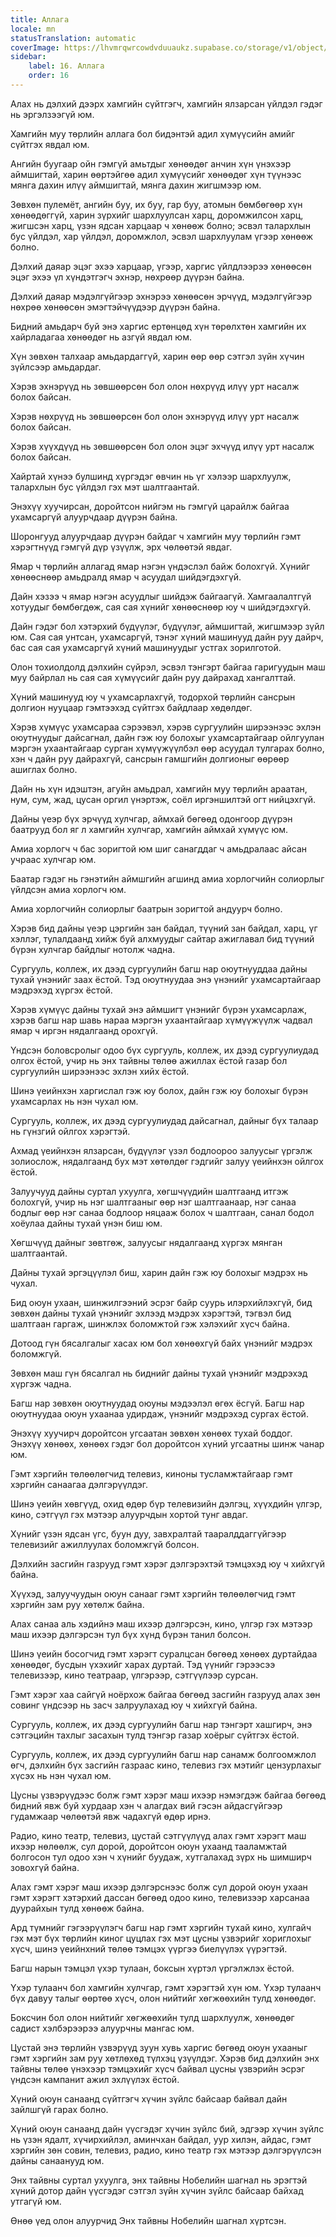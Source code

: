 ```yaml
---
title: Аллага
locale: mn
statusTranslation: automatic
coverImage: https://lhvmrqwrcowdvduuaukz.supabase.co/storage/v1/object/public/strapi-uploads/small_cover-educacion-fundamental.webp-2d51a7828a2b1309555be27f7e2a61a0.webp
sidebar:
    label: 16. Аллага
    order: 16
---
```

Алах нь дэлхий дээрх хамгийн сүйтгэгч, хамгийн ялзарсан үйлдэл гэдэг нь эргэлзээгүй юм.

Хамгийн муу төрлийн аллага бол бидэнтэй адил хүмүүсийн амийг сүйтгэх явдал юм.

Ангийн буугаар ойн гэмгүй амьтдыг хөнөөдөг анчин хүн үнэхээр аймшигтай, харин өөртэйгөө адил хүмүүсийг хөнөөдөг хүн түүнээс мянга дахин илүү аймшигтай, мянга дахин жигшмээр юм.

Зөвхөн пулемёт, ангийн буу, их буу, гар буу, атомын бөмбөгөөр хүн хөнөөдөггүй, харин зүрхийг шархлуулсан харц, доромжилсон харц, жигшсэн харц, үзэн ядсан харцаар ч хөнөөж болно; эсвэл талархлын бус үйлдэл, хар үйлдэл, доромжлол, эсвэл шархлуулам үгээр хөнөөж болно.

Дэлхий даяар эцэг эхээ харцаар, үгээр, харгис үйлдлээрээ хөнөөсөн эцэг эхээ үл хүндэтгэгч эхнэр, нөхрөөр дүүрэн байна.

Дэлхий даяар мэдэлгүйгээр эхнэрээ хөнөөсөн эрчүүд, мэдэлгүйгээр нөхрөө хөнөөсөн эмэгтэйчүүдээр дүүрэн байна.

Бидний амьдарч буй энэ харгис ертөнцөд хүн төрөлхтөн хамгийн их хайрладагаа хөнөөдөг нь азгүй явдал юм.

Хүн зөвхөн талхаар амьдардаггүй, харин өөр өөр сэтгэл зүйн хүчин зүйлсээр амьдардаг.

Хэрэв эхнэрүүд нь зөвшөөрсөн бол олон нөхрүүд илүү урт насалж болох байсан.

Хэрэв нөхрүүд нь зөвшөөрсөн бол олон эхнэрүүд илүү урт насалж болох байсан.

Хэрэв хүүхдүүд нь зөвшөөрсөн бол олон эцэг эхчүүд илүү урт насалж болох байсан.

Хайртай хүнээ булшинд хүргэдэг өвчин нь үг хэлээр шархлуулж, талархлын бус үйлдэл гэх мэт шалтгаантай.

Энэхүү хуучирсан, доройтсон нийгэм нь гэмгүй царайлж байгаа ухамсаргүй алуурчдаар дүүрэн байна.

Шоронгууд алуурчдаар дүүрэн байдаг ч хамгийн муу төрлийн гэмт хэрэгтнүүд гэмгүй дүр үзүүлж, эрх чөлөөтэй явдаг.

Ямар ч төрлийн аллагад ямар нэгэн үндэслэл байж болохгүй. Хүнийг хөнөөснөөр амьдралд ямар ч асуудал шийдэгдэхгүй.

Дайн хэзээ ч ямар нэгэн асуудлыг шийдэж байгаагүй. Хамгаалалтгүй хотуудыг бөмбөгдөж, сая сая хүнийг хөнөөснөөр юу ч шийдэгдэхгүй.

Дайн гэдэг бол хэтэрхий бүдүүлэг, бүдүүлэг, аймшигтай, жигшмээр зүйл юм. Сая сая унтсан, ухамсаргүй, тэнэг хүний ​​машинууд дайн руу дайрч, бас сая сая ухамсаргүй хүний ​​машинуудыг устгах зорилготой.

Олон тохиолдолд дэлхийн сүйрэл, эсвэл тэнгэрт байгаа гаригуудын маш муу байрлал нь сая сая хүмүүсийг дайн руу дайрахад хангалттай.

Хүний машинууд юу ч ухамсарлахгүй, тодорхой төрлийн сансрын долгион нууцаар гэмтээхэд сүйтгэх байдлаар хөдөлдөг.

Хэрэв хүмүүс ухамсараа сэрээвэл, хэрэв сургуулийн ширээнээс эхлэн оюутнуудыг дайсагнал, дайн гэж юу болохыг ухамсартайгаар ойлгуулан мэргэн ухаантайгаар сурган хүмүүжүүлбэл өөр асуудал тулгарах болно, хэн ч дайн руу дайрахгүй, сансрын гамшгийн долгионыг өөрөөр ашиглах болно.

Дайн нь хүн идэштэн, агуйн амьдрал, хамгийн муу төрлийн араатан, нум, сум, жад, цусан оргил үнэртэж, соёл иргэншилтэй огт нийцэхгүй.

Дайны үеэр бүх эрчүүд хулчгар, аймхай бөгөөд одонгоор дүүрэн баатрууд бол яг л хамгийн хулчгар, хамгийн аймхай хүмүүс юм.

Амиа хорлогч ч бас зоригтой юм шиг санагддаг ч амьдралаас айсан учраас хулчгар юм.

Баатар гэдэг нь гэнэтийн аймшгийн агшинд амиа хорлогчийн солиорлыг үйлдсэн амиа хорлогч юм.

Амиа хорлогчийн солиорлыг баатрын зоригтой андуурч болно.

Хэрэв бид дайны үеэр цэргийн зан байдал, түүний зан байдал, харц, үг хэллэг, тулалдаанд хийж буй алхмуудыг сайтар ажиглавал бид түүний бүрэн хулчгар байдлыг нотолж чадна.

Сургууль, коллеж, их дээд сургуулийн багш нар оюутнууддаа дайны тухай үнэнийг заах ёстой. Тэд оюутнуудаа энэ үнэнийг ухамсартайгаар мэдрэхэд хүргэх ёстой.

Хэрэв хүмүүс дайны тухай энэ аймшигт үнэнийг бүрэн ухамсарлаж, хэрэв багш нар шавь нараа мэргэн ухаантайгаар хүмүүжүүлж чадвал ямар ч иргэн нядалгаанд орохгүй.

Үндсэн боловсролыг одоо бүх сургууль, коллеж, их дээд сургуулиудад олгох ёстой, учир нь энх тайвны төлөө ажиллах ёстой газар бол сургуулийн ширээнээс эхлэн хийх ёстой.

Шинэ үеийнхэн харгислал гэж юу болох, дайн гэж юу болохыг бүрэн ухамсарлах нь нэн чухал юм.

Сургууль, коллеж, их дээд сургуулиудад дайсагнал, дайныг бүх талаар нь гүнзгий ойлгох хэрэгтэй.

Ахмад үеийнхэн ялзарсан, бүдүүлэг үзэл бодлоороо залуусыг үргэлж золиослож, нядалгаанд бух мэт хөтөлдөг гэдгийг залуу үеийнхэн ойлгох ёстой.

Залуучууд дайны суртал ухуулга, хөгшчүүдийн шалтгаанд итгэж болохгүй, учир нь нэг шалтгааныг өөр нэг шалтгаанаар, нэг санаа бодлыг өөр нэг санаа бодлоор няцааж болох ч шалтгаан, санал бодол хоёулаа дайны тухай үнэн биш юм.

Хөгшчүүд дайныг зөвтгөж, залуусыг нядалгаанд хүргэх мянган шалтгаантай.

Дайны тухай эргэцүүлэл биш, харин дайн гэж юу болохыг мэдрэх нь чухал.

Бид оюун ухаан, шинжилгээний эсрэг байр суурь илэрхийлэхгүй, бид зөвхөн дайны тухай үнэнийг эхлээд мэдрэх хэрэгтэй, тэгвэл бид шалтгаан гаргаж, шинжлэх боломжтой гэж хэлэхийг хүсч байна.

Дотоод гүн бясалгалыг хасах юм бол хөнөөхгүй байх үнэнийг мэдрэх боломжгүй.

Зөвхөн маш гүн бясалгал нь биднийг дайны тухай үнэнийг мэдрэхэд хүргэж чадна.

Багш нар зөвхөн оюутнуудад оюуны мэдээлэл өгөх ёсгүй. Багш нар оюутнуудаа оюун ухаанаа удирдаж, үнэнийг мэдрэхэд сургах ёстой.

Энэхүү хуучирч доройтсон угсаатан зөвхөн хөнөөх тухай боддог. Энэхүү хөнөөх, хөнөөх гэдэг бол доройтсон хүний ​​угсаатны шинж чанар юм.

Гэмт хэргийн төлөөлөгчид телевиз, киноны тусламжтайгаар гэмт хэргийн санаагаа дэлгэрүүлдэг.

Шинэ үеийн хөвгүүд, охид өдөр бүр телевизийн дэлгэц, хүүхдийн үлгэр, кино, сэтгүүл гэх мэтээр алуурчдын хортой тунг авдаг.

Хүнийг үзэн ядсан үгс, буун дуу, завхралтай тааралддаггүйгээр телевизийг ажиллуулах боломжгүй болсон.

Дэлхийн засгийн газрууд гэмт хэрэг дэлгэрэхтэй тэмцэхэд юу ч хийхгүй байна.

Хүүхэд, залуучуудын оюун санааг гэмт хэргийн төлөөлөгчид гэмт хэргийн зам руу хөтөлж байна.

Алах санаа аль хэдийнэ маш ихээр дэлгэрсэн, кино, үлгэр гэх мэтээр маш ихээр дэлгэрсэн тул бүх хүнд бүрэн танил болсон.

Шинэ үеийн босогчид гэмт хэрэгт суралцсан бөгөөд хөнөөх дуртайдаа хөнөөдөг, бусдын үхэхийг харах дуртай. Тэд үүнийг гэрээсээ телевизээр, кино театраар, үлгэрээр, сэтгүүлээр сурсан.

Гэмт хэрэг хаа сайгүй ноёрхож байгаа бөгөөд засгийн газрууд алах зөн совинг үндсээр нь засч залруулахад юу ч хийхгүй байна.

Сургууль, коллеж, их дээд сургуулийн багш нар тэнгэрт хашгирч, энэ сэтгэцийн тахлыг засахын тулд тэнгэр газар хоёрыг сүйтгэх ёстой.

Сургууль, коллеж, их дээд сургуулийн багш нар санамж болгоомжлол өгч, дэлхийн бүх засгийн газраас кино, телевиз гэх мэтийг цензурлахыг хүсэх нь нэн чухал юм.

Цусны үзвэрүүдээс болж гэмт хэрэг маш ихээр нэмэгдэж байгаа бөгөөд бидний явж буй хурдаар хэн ч алагдах вий гэсэн айдасгүйгээр гудамжаар чөлөөтэй явж чадахгүй өдөр ирнэ.

Радио, кино театр, телевиз, цустай сэтгүүлүүд алах гэмт хэрэгт маш ихээр нөлөөлж, сул дорой, доройтсон оюун ухаанд тааламжтай болгосон тул одоо хэн ч хүнийг буудаж, хутгалахад зүрх нь шимширч зовохгүй байна.

Алах гэмт хэрэг маш ихээр дэлгэрснээс болж сул дорой оюун ухаан гэмт хэрэгт хэтэрхий дассан бөгөөд одоо кино, телевизээр харсанаа дуурайхын тулд хөнөөж байна.

Ард түмнийг гэгээрүүлэгч багш нар гэмт хэргийн тухай кино, хулгайч гэх мэт бүх төрлийн киног цуцлах гэх мэт цусны үзвэрийг хориглохыг хүсч, шинэ үеийнхний төлөө тэмцэх үүргээ биелүүлэх үүрэгтэй.

Багш нарын тэмцэл үхэр тулаан, боксын хүртэл үргэлжлэх ёстой.

Үхэр тулаанч бол хамгийн хулчгар, гэмт хэрэгтэй хүн юм. Үхэр тулаанч бүх давуу талыг өөртөө хүсч, олон нийтийг хөгжөөхийн тулд хөнөөдөг.

Боксчин бол олон нийтийг хөгжөөхийн тулд шархлуулж, хөнөөдөг садист хэлбэрээрээ алуурчны мангас юм.

Цустай энэ төрлийн үзвэрүүд зуун хувь харгис бөгөөд оюун ухааныг гэмт хэргийн зам руу хөтлөхөд түлхэц үзүүлдэг. Хэрэв бид дэлхийн энх тайвны төлөө үнэхээр тэмцэхийг хүсч байвал цусны үзвэрийн эсрэг үндсэн кампанит ажил эхлүүлэх ёстой.

Хүний оюун санаанд сүйтгэгч хүчин зүйлс байсаар байвал дайн зайлшгүй гарах болно.

Хүний оюун санаанд дайн үүсгэдэг хүчин зүйлс бий, эдгээр хүчин зүйлс нь үзэн ядалт, хүчирхийлэл, аминчхан байдал, уур хилэн, айдас, гэмт хэргийн зөн совин, телевиз, радио, кино театр гэх мэтээр дэлгэрүүлсэн дайны санаанууд юм.

Энх тайвны суртал ухуулга, энх тайвны Нобелийн шагнал нь эрэгтэй хүний ​​дотор дайн үүсгэдэг сэтгэл зүйн хүчин зүйлс байсаар байхад утгагүй юм.

Өнөө үед олон алуурчид Энх тайвны Нобелийн шагнал хүртсэн.
